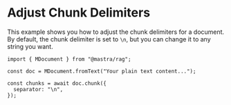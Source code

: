 # Adjust Chunk Delimiters

This example shows you how to adjust the chunk delimiters for a document. By default, the chunk delimiter is set to `\n`, but you can change it to any string you want.

```tsx copy
import { MDocument } from "@mastra/rag";

const doc = MDocument.fromText("Your plain text content...");

const chunks = await doc.chunk({
  separator: "\n",
});
```

